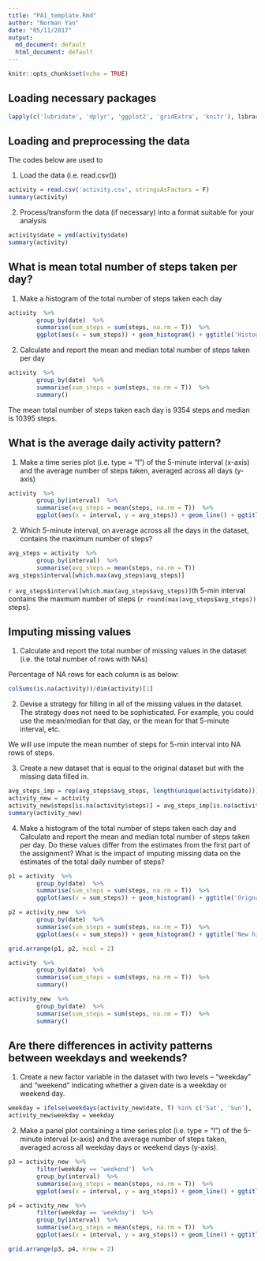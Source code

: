 ```yaml
---
title: "PA1_template.Rmd"
author: "Norman Yan"
date: "05/11/2017"
output:
  md_document: default
  html_document: default
---
```


```r
knitr::opts_chunk$set(echo = TRUE)
```

## Loading necessary packages

```r
lapply(c('lubridate', 'dplyr', 'ggplot2', 'gridExtra', 'knitr'), library, character.only = T, warn.conflicts = F, quietly = T)
```



## Loading and preprocessing the data

The codes below are used to 

1. Load the data (i.e. read.csv())
```r
activity = read.csv('activity.csv', stringsAsFactors = F)
summary(activity)
```
2. Process/transform the data (if necessary) into a format suitable for your analysis
```r
activity$date = ymd(activity$date)
summary(activity)
```

## What is mean total number of steps taken per day?

1. Make a histogram of the total number of steps taken each day
```r
activity  %>%
        group_by(date)  %>%
        summarise(sum_steps = sum(steps, na.rm = T))  %>%
        ggplot(aes(x = sum_steps)) + geom_histogram() + ggtitle('Histogram of total steps taken each day') + theme_minimal()
```

2. Calculate and report the mean and median total number of steps taken per day
```r
activity  %>%
        group_by(date)  %>%
        summarise(sum_steps = sum(steps, na.rm = T))  %>%
        summary()
```
The mean total number of steps taken each day is 9354 steps and median is 10395 steps.


## What is the average daily activity pattern?

1. Make a time series plot (i.e. type = "l") of the 5-minute interval (x-axis) and the average number of steps taken, averaged across all days (y-axis)
```r
activity  %>%
        group_by(interval)  %>%
        summarise(avg_steps = mean(steps, na.rm = T))  %>%
        ggplot(aes(x = interval, y = avg_steps)) + geom_line() + ggtitle('Average steps per 5-minute interval') + theme_minimal()

```

2. Which 5-minute interval, on average across all the days in the dataset, contains the maximum number of steps?

```r
avg_steps = activity  %>%
        group_by(interval)  %>%
        summarise(avg_steps = mean(steps, na.rm = T))
avg_steps$interval[which.max(avg_steps$avg_steps)]
```

`r avg_steps$interval[which.max(avg_steps$avg_steps)]`th 5-min interval contains the maxmum number of steps (`r round(max(avg_steps$avg_steps))` steps).



## Imputing missing values

1. Calculate and report the total number of missing values in the dataset (i.e. the total number of rows with NAs)

Percentage of NA rows for each column is as below:
```r
colSums(is.na(activity))/dim(activity)[1]
```

2. Devise a strategy for filling in all of the missing values in the dataset. The strategy does not need to be sophisticated. For example, you could use the mean/median for that day, or the mean for that 5-minute interval, etc.

We will use impute the mean number of steps for 5-min interval into NA rows of steps.

3. Create a new dataset that is equal to the original dataset but with the missing data filled in.

```r
avg_steps_imp = rep(avg_steps$avg_steps, length(unique(activity$date)))
activity_new = activity
activity_new$steps[is.na(activity$steps)] = avg_steps_imp[is.na(activity$steps)]
summary(activity_new)
```

4. Make a histogram of the total number of steps taken each day and Calculate and report the mean and median total number of steps taken per day. Do these values differ from the estimates from the first part of the assignment? What is the impact of imputing missing data on the estimates of the total daily number of steps?

```r
p1 = activity  %>%
        group_by(date)  %>%
        summarise(sum_steps = sum(steps, na.rm = T))  %>%
        ggplot(aes(x = sum_steps)) + geom_histogram() + ggtitle('Orignal histogram') + theme_minimal()

p2 = activity_new  %>%
        group_by(date)  %>%
        summarise(sum_steps = sum(steps, na.rm = T))  %>%
        ggplot(aes(x = sum_steps)) + geom_histogram() + ggtitle('New histogram') + theme_minimal()

grid.arrange(p1, p2, ncol = 2)
```


```r
activity  %>%
        group_by(date)  %>%
        summarise(sum_steps = sum(steps, na.rm = T))  %>%
        summary()

activity_new  %>%
        group_by(date)  %>%
        summarise(sum_steps = sum(steps, na.rm = T))  %>%
        summary()
```
## Are there differences in activity patterns between weekdays and weekends?

1. Create a new factor variable in the dataset with two levels -- "weekday" and "weekend" indicating whether a given date is a weekday or weekend day.
```r
weekday = ifelse(weekdays(activity_new$date, T) %in% c('Sat', 'Sun'), 'weekend', 'weekday')
activity_new$weekday = weekday
```

2. Make a panel plot containing a time series plot (i.e. type = "l") of the 5-minute interval (x-axis) and the average number of steps taken, averaged across all weekday days or weekend days (y-axis).

```r
p3 = activity_new  %>%
        filter(weekday == 'weekend')  %>%
        group_by(interval)  %>%
        summarise(avg_steps = mean(steps, na.rm = T))  %>%
        ggplot(aes(x = interval, y = avg_steps)) + geom_line() + ggtitle('weekend') + theme_minimal()

p4 = activity_new  %>%
        filter(weekday == 'weekday')  %>%
        group_by(interval)  %>%
        summarise(avg_steps = mean(steps, na.rm = T))  %>%
        ggplot(aes(x = interval, y = avg_steps)) + geom_line() + ggtitle('weekday') + theme_minimal()

grid.arrange(p3, p4, nrow = 2)

```




